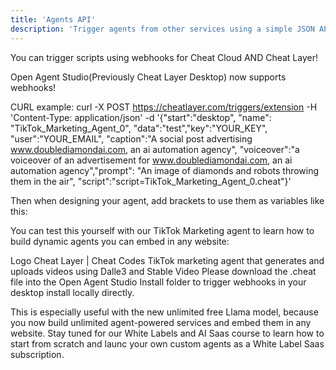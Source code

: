 ```yaml
---
title: 'Agents API'
description: 'Trigger agents from other services using a simple JSON API that returns results'
---
```


You can trigger scripts using webhooks for Cheat Cloud AND Cheat Layer!

Open Agent Studio(Previously Cheat Layer Desktop) now supports webhooks!

CURL example:
curl -X POST https://cheatlayer.com/triggers/extension -H 'Content-Type: application/json' -d '{"start":"desktop", "name": "TikTok_Marketing_Agent_0", "data":"test","key":"YOUR_KEY", "user":"YOUR_EMAIL", "caption":"A social post advertising www.doublediamondai.com, an ai automation agency", "voiceover":"a voiceover of an advertisement for www.doublediamondai.com, an ai automation agency","prompt": "An image of diamonds and robots throwing them in the air",  "script":"script=TikTok_Marketing_Agent_0.cheat"}'

Then when designing your agent, add brackets to use them as variables like this:



You can test this yourself with our TikTok Marketing agent to learn how to build dynamic agents you can embed in any website: 

Logo
Cheat Layer | Cheat Codes TikTok marketing agent that generates and uploads videos using Dalle3 and Stable Video
Please download the .cheat file into the Open Agent Studio Install folder to trigger webhooks in your desktop install locally directly. 

This is especially useful with the new unlimited free Llama model, because you now build unlimited agent-powered services and embed them in any website. Stay tuned for our White Labels and AI Saas course to learn how to start from scratch and launc your own custom agents as a White Label Saas subscription. 